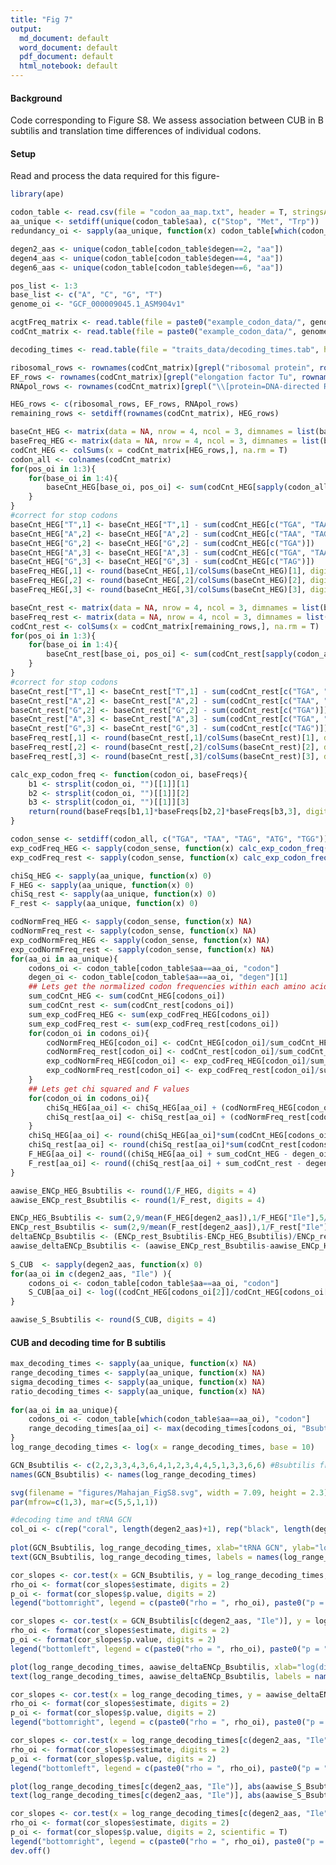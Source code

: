 ```yaml
---
title: "Fig 7"
output:
  md_document: default
  word_document: default
  pdf_document: default
  html_notebook: default
---
```


#### Background
Code corresponding to Figure S8. We assess association between CUB in B subtilis and translation time differences of individual codons.

#### Setup
Read and process the data required for this figure-
```r
library(ape)

codon_table <- read.csv(file = "codon_aa_map.txt", header = T, stringsAsFactors=F)
aa_unique <- setdiff(unique(codon_table$aa), c("Stop", "Met", "Trp"))
redundancy_oi <- sapply(aa_unique, function(x) codon_table[which(codon_table$aa==x), "degen"])

degen2_aas <- unique(codon_table[codon_table$degen==2, "aa"])
degen4_aas <- unique(codon_table[codon_table$degen==4, "aa"])
degen6_aas <- unique(codon_table[codon_table$degen==6, "aa"])

pos_list <- 1:3
base_list <- c("A", "C", "G", "T")
genome_oi <- "GCF_000009045.1_ASM904v1"

acgtFreq_matrix <- read.table(file = paste0("example_codon_data/", genome_oi,"/",genome_oi,"_cds_from_genomic.fna.acgtfreq_matrix"), header = T, sep = "\t", row.names = 1)
codCnt_matrix <- read.table(file = paste0("example_codon_data/", genome_oi,"/",genome_oi,"_cds_from_genomic.fna.codcnt_matrix"), header = T, sep = "\t", row.names = 1)

decoding_times <- read.table(file = "traits_data/decoding_times.tab", header = T, stringsAsFactors=F)
```

```r
ribosomal_rows <- rownames(codCnt_matrix)[grepl("ribosomal protein", rownames(codCnt_matrix))]
EF_rows <- rownames(codCnt_matrix)[grepl("elongation factor Tu", rownames(codCnt_matrix))]
RNApol_rows <- rownames(codCnt_matrix)[grepl("\\[protein=DNA-directed RNA polymerase\\]", rownames(codCnt_matrix)) | (grepl("DNA-directed RNA polymerase", rownames(codCnt_matrix)) & grepl("subunit A'", rownames(codCnt_matrix)))  | (grepl("DNA-directed RNA polymerase", rownames(codCnt_matrix)) & grepl("subunit B", rownames(codCnt_matrix)))]

HEG_rows <- c(ribosomal_rows, EF_rows, RNApol_rows)
remaining_rows <- setdiff(rownames(codCnt_matrix), HEG_rows)

baseCnt_HEG <- matrix(data = NA, nrow = 4, ncol = 3, dimnames = list(base_list, 1:3))
baseFreq_HEG <- matrix(data = NA, nrow = 4, ncol = 3, dimnames = list(base_list, 1:3))
codCnt_HEG <- colSums(x = codCnt_matrix[HEG_rows,], na.rm = T)
codon_all <- colnames(codCnt_matrix)
for(pos_oi in 1:3){
    for(base_oi in 1:4){
        baseCnt_HEG[base_oi, pos_oi] <- sum(codCnt_HEG[sapply(codon_all, function(x) {strsplit(x, split = "")[[1]][pos_oi]==base_list[base_oi]})])
    }
}
#correct for stop codons
baseCnt_HEG["T",1] <- baseCnt_HEG["T",1] - sum(codCnt_HEG[c("TGA", "TAA", "TAG")])
baseCnt_HEG["A",2] <- baseCnt_HEG["A",2] - sum(codCnt_HEG[c("TAA", "TAG")])
baseCnt_HEG["G",2] <- baseCnt_HEG["G",2] - sum(codCnt_HEG[c("TGA")])
baseCnt_HEG["A",3] <- baseCnt_HEG["A",3] - sum(codCnt_HEG[c("TGA", "TAA")])
baseCnt_HEG["G",3] <- baseCnt_HEG["G",3] - sum(codCnt_HEG[c("TAG")])
baseFreq_HEG[,1] <- round(baseCnt_HEG[,1]/colSums(baseCnt_HEG)[1], digits = 3)
baseFreq_HEG[,2] <- round(baseCnt_HEG[,2]/colSums(baseCnt_HEG)[2], digits = 3)
baseFreq_HEG[,3] <- round(baseCnt_HEG[,3]/colSums(baseCnt_HEG)[3], digits = 3)

baseCnt_rest <- matrix(data = NA, nrow = 4, ncol = 3, dimnames = list(base_list, 1:3))
baseFreq_rest <- matrix(data = NA, nrow = 4, ncol = 3, dimnames = list(base_list, 1:3))
codCnt_rest <- colSums(x = codCnt_matrix[remaining_rows,], na.rm = T)
for(pos_oi in 1:3){
    for(base_oi in 1:4){
        baseCnt_rest[base_oi, pos_oi] <- sum(codCnt_rest[sapply(codon_all, function(x) {strsplit(x, split = "")[[1]][pos_oi]==base_list[base_oi]})])
    }
}
#correct for stop codons
baseCnt_rest["T",1] <- baseCnt_rest["T",1] - sum(codCnt_rest[c("TGA", "TAA", "TAG")])
baseCnt_rest["A",2] <- baseCnt_rest["A",2] - sum(codCnt_rest[c("TAA", "TAG")])
baseCnt_rest["G",2] <- baseCnt_rest["G",2] - sum(codCnt_rest[c("TGA")])
baseCnt_rest["A",3] <- baseCnt_rest["A",3] - sum(codCnt_rest[c("TGA", "TAA")])
baseCnt_rest["G",3] <- baseCnt_rest["G",3] - sum(codCnt_rest[c("TAG")])
baseFreq_rest[,1] <- round(baseCnt_rest[,1]/colSums(baseCnt_rest)[1], digits = 3)
baseFreq_rest[,2] <- round(baseCnt_rest[,2]/colSums(baseCnt_rest)[2], digits = 3)
baseFreq_rest[,3] <- round(baseCnt_rest[,3]/colSums(baseCnt_rest)[3], digits = 3)

calc_exp_codon_freq <- function(codon_oi, baseFreqs){
    b1 <- strsplit(codon_oi, "")[[1]][1]
    b2 <- strsplit(codon_oi, "")[[1]][2]
    b3 <- strsplit(codon_oi, "")[[1]][3]
    return(round(baseFreqs[b1,1]*baseFreqs[b2,2]*baseFreqs[b3,3], digits = 5))
}

codon_sense <- setdiff(codon_all, c("TGA", "TAA", "TAG", "ATG", "TGG"))
exp_codFreq_HEG <- sapply(codon_sense, function(x) calc_exp_codon_freq(x,baseFreq_HEG))
exp_codFreq_rest <- sapply(codon_sense, function(x) calc_exp_codon_freq(x,baseFreq_rest))

chiSq_HEG <- sapply(aa_unique, function(x) 0)
F_HEG <- sapply(aa_unique, function(x) 0)
chiSq_rest <- sapply(aa_unique, function(x) 0)
F_rest <- sapply(aa_unique, function(x) 0)

codNormFreq_HEG <- sapply(codon_sense, function(x) NA)
codNormFreq_rest <- sapply(codon_sense, function(x) NA)
exp_codNormFreq_HEG <- sapply(codon_sense, function(x) NA)
exp_codNormFreq_rest <- sapply(codon_sense, function(x) NA)
for(aa_oi in aa_unique){
    codons_oi <- codon_table[codon_table$aa==aa_oi, "codon"]
    degen_oi <- codon_table[codon_table$aa==aa_oi, "degen"][1]
    ## Lets get the normalized codon frequencies within each amino acid
    sum_codCnt_HEG <- sum(codCnt_HEG[codons_oi])
    sum_codCnt_rest <- sum(codCnt_rest[codons_oi])
    sum_exp_codFreq_HEG <- sum(exp_codFreq_HEG[codons_oi])
    sum_exp_codFreq_rest <- sum(exp_codFreq_rest[codons_oi])
    for(codon_oi in codons_oi){
        codNormFreq_HEG[codon_oi] <- codCnt_HEG[codon_oi]/sum_codCnt_HEG
        codNormFreq_rest[codon_oi] <- codCnt_rest[codon_oi]/sum_codCnt_rest        
        exp_codNormFreq_HEG[codon_oi] <- exp_codFreq_HEG[codon_oi]/sum_exp_codFreq_HEG
        exp_codNormFreq_rest[codon_oi] <- exp_codFreq_rest[codon_oi]/sum_exp_codFreq_rest
    }
    ## Lets get chi squared and F values
    for(codon_oi in codons_oi){
        chiSq_HEG[aa_oi] <- chiSq_HEG[aa_oi] + (codNormFreq_HEG[codon_oi] - exp_codNormFreq_HEG[codon_oi])^2/(exp_codNormFreq_HEG[codon_oi])
        chiSq_rest[aa_oi] <- chiSq_rest[aa_oi] + (codNormFreq_rest[codon_oi] - exp_codNormFreq_rest[codon_oi])^2/(exp_codNormFreq_rest[codon_oi])
    }
    chiSq_HEG[aa_oi] <- round(chiSq_HEG[aa_oi]*sum(codCnt_HEG[codons_oi]), digits = 4)
    chiSq_rest[aa_oi] <- round(chiSq_rest[aa_oi]*sum(codCnt_rest[codons_oi]), digits = 4)
    F_HEG[aa_oi] <- round((chiSq_HEG[aa_oi] + sum_codCnt_HEG - degen_oi)/(degen_oi*(sum_codCnt_HEG-1)), digits = 4)
    F_rest[aa_oi] <- round((chiSq_rest[aa_oi] + sum_codCnt_rest - degen_oi)/(degen_oi*(sum_codCnt_rest-1)), digits = 4)
}

aawise_ENCp_HEG_Bsubtilis <- round(1/F_HEG, digits = 4)
aawise_ENCp_rest_Bsubtilis <- round(1/F_rest, digits = 4)

ENCp_HEG_Bsubtilis <- sum(2,9/mean(F_HEG[degen2_aas]),1/F_HEG["Ile"],5/mean(F_HEG[degen4_aas]),3/mean(F_HEG[degen6_aas]), na.rm = T)
ENCp_rest_Bsubtilis <- sum(2,9/mean(F_rest[degen2_aas]),1/F_rest["Ile"],5/mean(F_rest[degen4_aas]),3/mean(F_rest[degen6_aas]), na.rm = T)
deltaENCp_Bsubtilis <- (ENCp_rest_Bsubtilis-ENCp_HEG_Bsubtilis)/ENCp_rest_Bsubtilis
aawise_deltaENCp_Bsubtilis <- (aawise_ENCp_rest_Bsubtilis-aawise_ENCp_HEG_Bsubtilis)/(c(2,2,2,2,2,2,2,2,2,2,2,3,4,4,4,4,4,6,6)-1)
    
S_CUB  <- sapply(degen2_aas, function(x) 0)
for(aa_oi in c(degen2_aas, "Ile") ){
    codons_oi <- codon_table[codon_table$aa==aa_oi, "codon"]
    S_CUB[aa_oi] <- log((codCnt_HEG[codons_oi[2]]/codCnt_HEG[codons_oi[1]])/(codCnt_rest[codons_oi[2]]/codCnt_rest[codons_oi[1]]))
}

aawise_S_Bsubtilis <- round(S_CUB, digits = 4)
```

#### CUB and decoding time for B subtilis
```r
max_decoding_times <- sapply(aa_unique, function(x) NA)
range_decoding_times <- sapply(aa_unique, function(x) NA)
sigma_decoding_times <- sapply(aa_unique, function(x) NA)
ratio_decoding_times <- sapply(aa_unique, function(x) NA)
    
for(aa_oi in aa_unique){
    codons_oi <- codon_table[which(codon_table$aa==aa_oi), "codon"]
    range_decoding_times[aa_oi] <- max(decoding_times[codons_oi, "Bsubtilis_mu"])-min(decoding_times[codons_oi, "Bsubtilis_mu"])
}
log_range_decoding_times <- log(x = range_decoding_times, base = 10)

GCN_Bsubtilis <- c(2,2,3,3,4,3,6,4,1,2,3,4,4,5,1,3,3,6,6) #Bsubtilis from GtRNAdb
names(GCN_Bsubtilis) <- names(log_range_decoding_times)

svg(filename = "figures/Mahajan_FigS8.svg", width = 7.09, height = 2.3)
par(mfrow=c(1,3), mar=c(5,5,1,1))

#decoding time and tRNA GCN
col_oi <- c(rep("coral", length(degen2_aas)+1), rep("black", length(degen4_aas)+length(degen6_aas)))
    
plot(GCN_Bsubtilis, log_range_decoding_times, xlab="tRNA GCN", ylab="log(diff in translation time)", pch=21, col=col_oi, xlim=c(0,8), ylim=c(-4,-1.5), cex=1, cex.axis=1, cex.lab=1) #
text(GCN_Bsubtilis, log_range_decoding_times, labels = names(log_range_decoding_times), pos=4, cex=0.8)

cor_slopes <- cor.test(x = GCN_Bsubtilis, y = log_range_decoding_times, alternative = "less", method = "spearman")
rho_oi <- format(cor_slopes$estimate, digits = 2)
p_oi <- format(cor_slopes$p.value, digits = 2)
legend("bottomright", legend = c(paste0("rho = ", rho_oi), paste0("p = ", p_oi)), bty="n", cex=1)

cor_slopes <- cor.test(x = GCN_Bsubtilis[c(degen2_aas, "Ile")], y = log_range_decoding_times[c(degen2_aas, "Ile")], alternative = "less", method = "spearman")
rho_oi <- format(cor_slopes$estimate, digits = 2)
p_oi <- format(cor_slopes$p.value, digits = 2)
legend("bottomleft", legend = c(paste0("rho = ", rho_oi), paste0("p = ", p_oi)), bty="n", text.col="coral", cex=1)

plot(log_range_decoding_times, aawise_deltaENCp_Bsubtilis, xlab="log(diff in translation time)", ylab=expression(paste(Delta, "ENC'")), pch=21, col=col_oi, xlim=c(-4,-1.5), ylim=c(-0.2,1.0), cex=1, cex.axis=1, cex.lab=1)
text(log_range_decoding_times, aawise_deltaENCp_Bsubtilis, labels = names(range_decoding_times), pos=2, cex=0.8)

cor_slopes <- cor.test(x = log_range_decoding_times, y = aawise_deltaENCp_Bsubtilis, alternative = "greater", method = "spearman")
rho_oi <- format(cor_slopes$estimate, digits = 2)
p_oi <- format(cor_slopes$p.value, digits = 2)
legend("bottomright", legend = c(paste0("rho = ", rho_oi), paste0("p = ", p_oi)), bty="n", cex=1)

cor_slopes <- cor.test(x = log_range_decoding_times[c(degen2_aas, "Ile")], y = aawise_deltaENCp_Bsubtilis[c(degen2_aas, "Ile")], alternative = "greater", method = "spearman")
rho_oi <- format(cor_slopes$estimate, digits = 2)
p_oi <- format(cor_slopes$p.value, digits = 2)
legend("bottomleft", legend = c(paste0("rho = ", rho_oi), paste0("p = ", p_oi)), bty="n", text.col="coral", cex=1)

plot(log_range_decoding_times[c(degen2_aas, "Ile")], abs(aawise_S_Bsubtilis[c(degen2_aas, "Ile")]), xlab="log(diff in translation times)", ylab=expression(S[CUB]), pch=21, col="coral", xlim=c(-4,-1.5), ylim=c(0,1.6), cex=1, cex.axis=1, cex.lab=1)
text(log_range_decoding_times[c(degen2_aas, "Ile")], abs(aawise_S_Bsubtilis[c(degen2_aas, "Ile")]), labels = names(aawise_S_Bsubtilis), pos=2, cex=0.8)

cor_slopes <- cor.test(x = log_range_decoding_times[c(degen2_aas, "Ile")], y = abs(aawise_S_Bsubtilis[c(degen2_aas, "Ile")]), alternative = "greater", method = "spearman")
rho_oi <- format(cor_slopes$estimate, digits = 2)
p_oi <- format(cor_slopes$p.value, digits = 2, scientific = T)
legend("bottomright", legend = c(paste0("rho = ", rho_oi), paste0("p = ", p_oi)), bty="n", text.col="coral", cex=1)
dev.off()
```